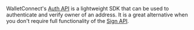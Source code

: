 WalletConnect's [Auth API](../../../../api/auth) is a lightweight SDK that can be used to authenticate and verify owner of an address. It is a great alternative when you don't require full functionality of the [Sign API](../../../../api/sign/overview).
